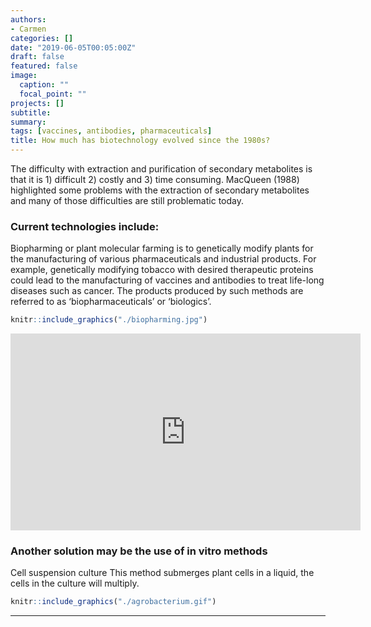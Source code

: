 ```yaml
---
authors:
- Carmen
categories: []
date: "2019-06-05T00:05:00Z"
draft: false
featured: false
image:
  caption: ""
  focal_point: ""
projects: []
subtitle: 
summary: 
tags: [vaccines, antibodies, pharmaceuticals]
title: How much has biotechnology evolved since the 1980s?  
---
```

The difficulty with extraction and purification of secondary metabolites is that it is 1) difficult 2) costly and 3) time consuming. MacQueen (1988) highlighted some problems with the extraction of secondary metabolites and many of those difficulties are still problematic today.   

### Current technologies include:  

Biopharming or plant molecular farming is to genetically modify plants for the manufacturing of various pharmaceuticals and industrial products. For example, genetically modifying tobacco with desired therapeutic proteins could lead to the manufacturing of vaccines and antibodies to treat life-long diseases such as cancer. The products produced by such methods are referred to as ‘biopharmaceuticals’ or ‘biologics’.   


```r
knitr::include_graphics("./biopharming.jpg")
```  

<iframe width="560" height="315" src="https://www.youtube.com/embed/d6m3SoKIStQ" frameborder="0" allowfullscreen></iframe>

### Another solution may be the use of in vitro methods  

Cell suspension culture
This method submerges plant cells in a liquid, the cells in the culture will multiply. 


```r
knitr::include_graphics("./agrobacterium.gif")

```
__________________________________________________________________________

 
